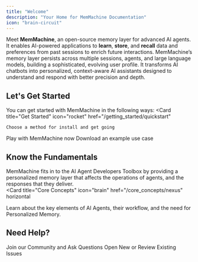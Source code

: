 ```yaml
---
title: "Welcome"
description: "Your Home for MemMachine Documentation"
icon: "brain-circuit"
---
```


Meet **MemMachine**, an open-source memory layer for advanced AI agents.  It enables AI-powered applications to **learn**, **store**, and **recall** data and preferences from past sessions to enrich future interactions.  MemMachine’s memory layer persists across multiple sessions, agents, and large language models, building a sophisticated, evolving user profile. It transforms AI chatbots into personalized, context-aware AI assistants designed to understand and respond with better precision and depth.

## Let's Get Started

You can get started with MemMachine in the following ways:
<Columns cols={3}>
   <Card
    title="Get Started"
    icon="rocket"
    href="/getting_started/quickstart"
  >
    Choose a method for install and get going
  </Card>
  <Card
    title="Playground"
    icon="box"
    href="https://memmachine.ai/playground"
  >
    Play with MemMachine now
  </Card>
  <Card
    title="Examples"
    icon="folder-open"
    href="/examples/introduction"
  >
    Download an example use case
  </Card>
</Columns>

## Know the Fundamentals

MemMachine fits in to the AI Agent Developers Toolbox by providing a personalized memory layer that affects the operations of agents, and the responses that they deliver.  
<Card
  title="Core Concepts"
  icon="brain"
  href="/core_concepts/nexus"
  horizontal
  >
  Learn about the key elements of AI Agents, their workflow, and the need for Personalized Memory.
</Card>

## Need Help?

<Columns cols={2}>
  <Card
    title="Discord"
    icon="discord"
    href="https://discord.gg/usydANvKqD"
  >
    Join our Community and Ask Questions
  </Card>
  <Card
    title="Github"
    icon="github"
    href="https://github.com/MemMachine/MemMachine/issues"
  >
    Open New or Review Existing Issues
  </Card>
</Columns>

